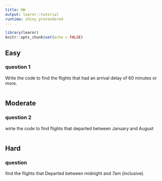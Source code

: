 ---
title: HW
output: learnr::tutorial
runtime: shiny_prerendered
---

```{r setup, include=FALSE}
library(learnr)
knitr::opts_chunk$set(echo = FALSE)
```

## Easy

### question 1

Write the code to find the flights that had an arrival delay of 60 minutes or more.

```{r two-plus-two, exercise=TRUE}

```

## Moderate 

### question 2

wirte the code to find flights that departed between January and August

```{r two-plus-three, exercise=TRUE}

```

## Hard

### question 

find the flights that Departed between midnight and 7am (inclusive).

```{r two-plus-four, exercise=TRUE}

```